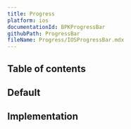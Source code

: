 ```yaml
---
title: Progress
platform: ios
documentationId: BPKProgressBar
githubPath: ProgressBar
fileName: Progress/IOSProgressBar.mdx
---
```




## Table of contents

## Default

<IOSComponentScreenshots
  lightMode={screenshotDefault}
  darkMode={screenshotDefaultDm}
  altText="iOS progress bar" />

## Implementation

<Readme file={readme} />
